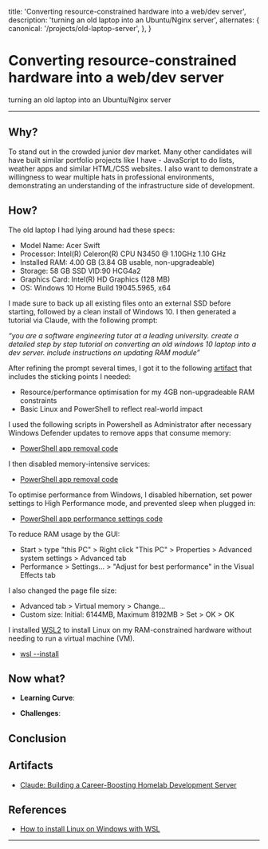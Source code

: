   title: 'Converting resource-constrained hardware into a web/dev server',
  description: 'turning an old laptop into an Ubuntu/Nginx server',
  alternates: {
    canonical: '/projects/old-laptop-server',
  },
}

<Cover
  src="https://images.pexels.com/photos/17484901/pexels-photo-17484901.png"
  alt="from pexels.com"
  caption="pexels.com"
/>

# Converting resource-constrained hardware into a web/dev server

turning an old laptop into an Ubuntu/Nginx server

---

## Why?

To stand out in the crowded junior dev market. Many other candidates will have built similar portfolio projects like I have - JavaScript to do lists, weather apps and similar HTML/CSS websites. I also want to demonstrate a willingness to wear multiple hats in professional environments, demonstrating an understanding of the infrastructure side of development.

## How?

The old laptop I had lying around had these specs:

- Model Name: Acer Swift
- Processor: Intel(R) Celeron(R) CPU N3450 @ 1.10GHz 1.10 GHz
- Installed RAM: 4.00 GB (3.84 GB usable, non-upgradeable)
- Storage: 58 GB SSD VID:90 HCG4a2
- Graphics Card: Intel(R) HD Graphics (128 MB)
- OS: Windows 10 Home Build 19045.5965, x64

I made sure to back up all existing files onto an external SSD before starting, followed by a clean install of Windows 10. I then generated a tutorial via Claude, with the following prompt:

_“you are a software engineering tutor at a leading university. create a detailed step by step tutorial on converting an old windows 10 laptop into a dev server. include instructions on updating RAM module”_

After refining the prompt several times, I got it to the following [artifact](https://claude.ai/public/artifacts/af8635e3-14e0-426a-bb4b-c7b11dec1efa) that includes the sticking points I needed:

- Resource/performance optimisation for my 4GB non-upgradeable RAM constraints
- Basic Linux and PowerShell to reflect real-world impact

I used the following scripts in Powershell as Administrator after necessary Windows Defender updates to remove apps that consume memory:

- [PowerShell app removal code]()

I then disabled memory-intensive services:

- [PowerShell app removal code]()

To optimise performance from Windows, I disabled hibernation, set power settings to High Performance mode, and prevented sleep when plugged in:

- [PowerShell app performance settings code]()

To reduce RAM usage by the GUI:

- Start > type "this PC" > Right click "This PC" > Properties > Advanced system settings > Advanced tab
- Performance > Settings... > "Adjust for best performance" in the Visual Effects tab 

I also changed the page file size:

- Advanced tab > Virtual memory > Change...
- Custom size: Initial: 6144MB, Maximum 8192MB > Set > OK > OK

I installed [WSL2](https://learn.microsoft.com/en-us/windows/wsl/install) to install Linux on my RAM-constrained hardware without needing to run a virtual machine (VM). 

- [wsl --install]()


## Now what?

- **Learning Curve**:

- **Challenges**:

## Conclusion

## Artifacts

- [Claude: Building a Career-Boosting Homelab Development Server](https://claude.ai/public/artifacts/af8635e3-14e0-426a-bb4b-c7b11dec1efa)

## References

- [How to install Linux on Windows with WSL](https://learn.microsoft.com/en-us/windows/wsl/install)

---
